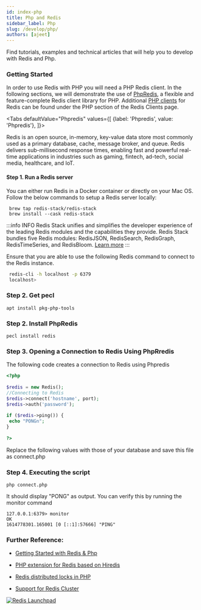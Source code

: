 ```yaml
---
id: index-php
title: Php and Redis
sidebar_label: Php 
slug: /develop/php/
authors: [ajeet]
---
```




Find tutorials, examples and technical articles that will help you to develop with Redis and Php.


### Getting Started

In order to use Redis with PHP you will need a PHP Redis client. In the following sections, we will demonstrate the use of [PhpRedis](https://github.com/phpredis/phpredis), a flexible and feature-complete Redis client library for PHP. Additional [PHP clients](http://redis.io/clients#PHP) for Redis can be found under the PHP section of the Redis Clients page.



<Tabs
  defaultValue="Phpredis"
  values={[
    {label: 'Phpredis', value: 'Phpredis'},
  ]}>
  <TabItem value="Phpredis">

Redis is an open source, in-memory, key-value data store most commonly used as a primary database, cache, message broker, and queue. Redis delivers sub-millisecond response times, enabling fast and powerful real-time applications in industries such as gaming, fintech, ad-tech, social media, healthcare, and IoT.


#### Step 1. Run a Redis server

You can either run Redis in a Docker container or directly on your Mac OS.
Follow the below commands to setup a Redis server locally:


```
 brew tap redis-stack/redis-stack
 brew install --cask redis-stack
```

:::info INFO
Redis Stack unifies and simplifies the developer experience of the leading Redis modules and the capabilities they provide. Redis Stack bundles five Redis modules: RedisJSON, RedisSearch, RedisGraph, RedisTimeSeries, and RedisBloom.
[Learn more](/create/redis-stack)
:::


Ensure that you are able to use the following Redis command to connect to the Redis instance.

```bash
 redis-cli -h localhost -p 6379
 localhost>
```


### Step 2. Get pecl 


```
apt install pkg-php-tools
```



### Step 2. Install PhpRedis
 
```
pecl install redis
```

### Step 3. Opening a Connection to Redis Using PhpRredis

The following code creates a connection to Redis using Phpredis

```php
<?php
 
$redis = new Redis();
//Connecting to Redis
$redis->connect('hostname', port);
$redis->auth('password');
 
if ($redis->ping()) {
 echo "PONGn";
}
 
?>
```

Replace the following values with those of your database and save this file as connect.php

### Step 4. Executing the script

```
php connect.php
```

It should display "PONG" as output. You can verify this by running the monitor command

```
127.0.0.1:6379> monitor
OK
1614778301.165001 [0 [::1]:57666] "PING"
```



### Further Reference:

- [Getting Started with Redis & Php](https://github.com/redis-developer/redis-php-getting-started/)
- [PHP extension for Redis based on Hiredis](https://github.com/nrk/phpiredis)
- [Redis distributed locks in PHP](https://github.com/ronnylt/redlock-php)  
- [Support for Redis Cluster ](https://github.com/phpredis/phpredis/blob/develop/cluster.markdown#redis-cluster)


  </TabItem>
</Tabs>
 

<div>
<a href="https://launchpad.redis.com" target="_blank" rel="noopener" className="link"> <img src="/img/launchpad.png"  className="thumb" loading="lazy" alt="Redis Launchpad" /></a>
</div> 
